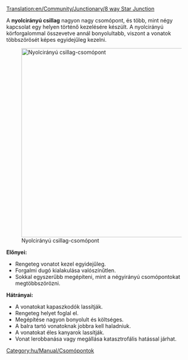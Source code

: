 [[Translation:en/Community/Junctionary/8 way Star Junction]]

{{hu/Community/Junctionary/Csomópontmenü}}
A '''nyolcirányú csillag''' nagyon nagy csomópont, és több, mint négy kapcsolat egy helyen történő kezelésére készült. A nyolcirányú körforgalommal összevetve annál bonyolultabb, viszont a vonatok többszörösét képes egyidejűleg kezelni.

[[File:en/Community/Junctionary/8 Way Star.png|thumb|center|500px|Nyolcirányú csillag-csomópont]]

'''Előnyei:'''
*Rengeteg vonatot kezel egyidejűleg.
*Forgalmi dugó kialakulása valószínűtlen.
*Sokkal egyszerűbb megépíteni, mint a négyirányú csomópontokat megtöbbszörözni.

'''Hátrányai:'''
*A vonatokat kapaszkodók lassítják.
*Rengeteg helyet foglal el.
*Megépítése nagyon bonyolult és költséges.
*A balra tartó vonatoknak jobbra kell haladniuk.
*A vonatokat éles kanyarok lassítják.
*Vonat lerobbanása vagy megállása katasztrofális hatással járhat.

[[Category:hu/Manual/Csomópontok]]